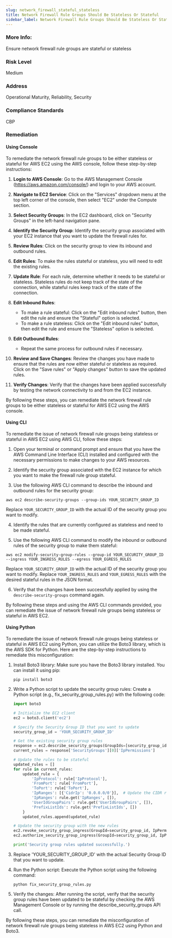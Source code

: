 ```yaml
---
slug: network_firewall_stateful_stateless
title: Network Firewall Rule Groups Should Be Stateless Or Stateful
sidebar_label: Network Firewall Rule Groups Should Be Stateless Or Stateful
---
```


### More Info:

Ensure network firewall rule groups are stateful or stateless

### Risk Level

Medium

### Address

Operational Maturity, Reliability, Security

### Compliance Standards

CBP

### Remediation

#### Using Console

To remediate the network firewall rule groups to be either stateless or stateful for AWS EC2 using the AWS console, follow these step-by-step instructions:

1. **Login to AWS Console**: Go to the AWS Management Console (https://aws.amazon.com/console/) and login to your AWS account.

2. **Navigate to EC2 Service**: Click on the "Services" dropdown menu at the top left corner of the console, then select "EC2" under the Compute section.

3. **Select Security Groups**: In the EC2 dashboard, click on "Security Groups" in the left-hand navigation pane.

4. **Identify the Security Group**: Identify the security group associated with your EC2 instance that you want to update the firewall rules for.

5. **Review Rules**: Click on the security group to view its inbound and outbound rules.

6. **Edit Rules**: To make the rules stateful or stateless, you will need to edit the existing rules.

7. **Update Rule**: For each rule, determine whether it needs to be stateful or stateless. Stateless rules do not keep track of the state of the connection, while stateful rules keep track of the state of the connection.

8. **Edit Inbound Rules**:
   - To make a rule stateful: Click on the "Edit inbound rules" button, then edit the rule and ensure the "Stateful" option is selected.
   - To make a rule stateless: Click on the "Edit inbound rules" button, then edit the rule and ensure the "Stateless" option is selected.

9. **Edit Outbound Rules**:
   - Repeat the same process for outbound rules if necessary.

10. **Review and Save Changes**: Review the changes you have made to ensure that the rules are now either stateful or stateless as required. Click on the "Save rules" or "Apply changes" button to save the updated rules.

11. **Verify Changes**: Verify that the changes have been applied successfully by testing the network connectivity to and from the EC2 instance.

By following these steps, you can remediate the network firewall rule groups to be either stateless or stateful for AWS EC2 using the AWS console.

#### Using CLI

To remediate the issue of network firewall rule groups being stateless or stateful in AWS EC2 using AWS CLI, follow these steps:

1. Open your terminal or command prompt and ensure that you have the AWS Command Line Interface (CLI) installed and configured with the necessary permissions to make changes to your AWS resources.

2. Identify the security group associated with the EC2 instance for which you want to make the firewall rule group stateful.

3. Use the following AWS CLI command to describe the inbound and outbound rules for the security group:
```
aws ec2 describe-security-groups --group-ids YOUR_SECURITY_GROUP_ID
```
Replace `YOUR_SECURITY_GROUP_ID` with the actual ID of the security group you want to modify.

4. Identify the rules that are currently configured as stateless and need to be made stateful.

5. Use the following AWS CLI command to modify the inbound or outbound rules of the security group to make them stateful:
```
aws ec2 modify-security-group-rules --group-id YOUR_SECURITY_GROUP_ID --ingress YOUR_INGRESS_RULES --egress YOUR_EGRESS_RULES
```
Replace `YOUR_SECURITY_GROUP_ID` with the actual ID of the security group you want to modify. Replace `YOUR_INGRESS_RULES` and `YOUR_EGRESS_RULES` with the desired stateful rules in the JSON format.

6. Verify that the changes have been successfully applied by using the `describe-security-groups` command again.

By following these steps and using the AWS CLI commands provided, you can remediate the issue of network firewall rule groups being stateless or stateful in AWS EC2.

#### Using Python

To remediate the issue of network firewall rule groups being stateless or stateful in AWS EC2 using Python, you can utilize the Boto3 library, which is the AWS SDK for Python. Here are the step-by-step instructions to remediate this misconfiguration:

1. Install Boto3 library:
   Make sure you have the Boto3 library installed. You can install it using pip:
   ```
   pip install boto3
   ```

2. Write a Python script to update the security group rules:
   Create a Python script (e.g., fix_security_group_rules.py) with the following code:

   ```python
   import boto3

   # Initialize the EC2 client
   ec2 = boto3.client('ec2')

   # Specify the Security Group ID that you want to update
   security_group_id = 'YOUR_SECURITY_GROUP_ID'

   # Get the existing security group rules
   response = ec2.describe_security_groups(GroupIds=[security_group_id])
   current_rules = response['SecurityGroups'][0]['IpPermissions']

   # Update the rules to be stateful
   updated_rules = []
   for rule in current_rules:
       updated_rule = {
           'IpProtocol': rule['IpProtocol'],
           'FromPort': rule['FromPort'],
           'ToPort': rule['ToPort'],
           'IpRanges': [{'CidrIp': '0.0.0.0/0'}],  # Update the CIDR range as needed
           'IpRanges': rule.get('IpRanges', []),
           'UserIdGroupPairs': rule.get('UserIdGroupPairs', []),
           'PrefixListIds': rule.get('PrefixListIds', [])
       }
       updated_rules.append(updated_rule)

   # Update the security group with the new rules
   ec2.revoke_security_group_ingress(GroupId=security_group_id, IpPermissions=current_rules)
   ec2.authorize_security_group_ingress(GroupId=security_group_id, IpPermissions=updated_rules)

   print('Security group rules updated successfully.')
   ```

3. Replace 'YOUR_SECURITY_GROUP_ID' with the actual Security Group ID that you want to update.

4. Run the Python script:
   Execute the Python script using the following command:
   ```
   python fix_security_group_rules.py
   ```

5. Verify the changes:
   After running the script, verify that the security group rules have been updated to be stateful by checking the AWS Management Console or by running the describe_security_groups API call.

By following these steps, you can remediate the misconfiguration of network firewall rule groups being stateless in AWS EC2 using Python and Boto3.
